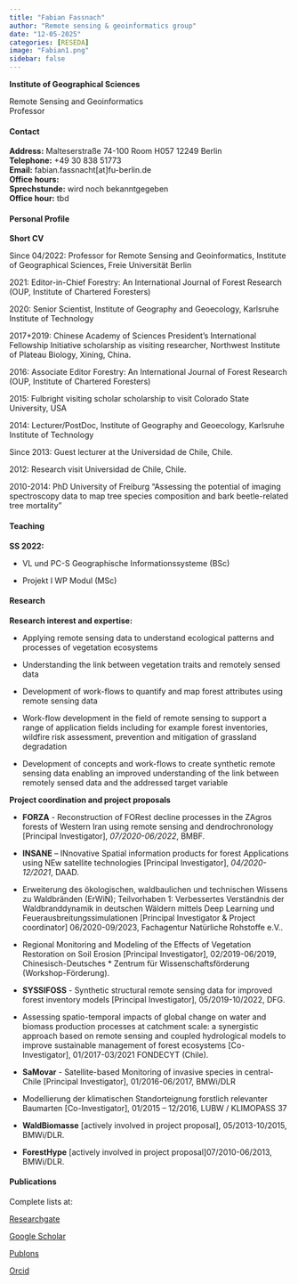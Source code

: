 ---
title: "Fabian Fassnach"
author: "Remote sensing & geoinformatics group"
date: "12-05-2025"
categories: [RESEDA]
image: "Fabian1.png"
sidebar: false
---

**Institute of Geographical Sciences**\

Remote Sensing and Geoinformatics\
Professor

::: panel-tabset

#### Contact

**Address:** Malteserstraße 74-100 Room H057 12249 Berlin \
**Telephone:** +49 30 838 51773 \
**Email:** fabian.fassnacht[at]fu-berlin.de \
**Office hours:**\
**Sprechstunde:** wird noch bekanntgegeben \
**Office hour:** tbd

#### Personal Profile

**Short CV**

Since 04/2022: Professor for Remote Sensing and Geoinformatics, Institute of Geographical Sciences, Freie Universität Berlin\

2021: Editor-in-Chief Forestry: An International Journal of Forest Research (OUP, Institute of Chartered Foresters)\

2020: Senior Scientist, Institute of Geography and Geoecology, Karlsruhe Institute of Technology\

2017+2019: Chinese Academy of Sciences President’s International Fellowship Initiative scholarship as visiting researcher, Northwest Institute of Plateau Biology, Xining, China.\

2016: Associate Editor Forestry: An International Journal of Forest Research (OUP, Institute of Chartered Foresters)\

2015: Fulbright visiting scholar scholarship to visit Colorado State University, USA\

2014: Lecturer/PostDoc, Institute of Geography and Geoecology, Karlsruhe Institute of Technology\

Since 2013: Guest lecturer at the Universidad de Chile, Chile.

2012: Research visit Universidad de Chile, Chile.

2010-2014: PhD University of Freiburg “Assessing the potential of imaging spectroscopy data to map tree species composition and bark beetle-related tree mortality”

#### Teaching

**SS 2022:**

-   VL und PC-S Geographische Informationssysteme (BSc)

-   Projekt I WP Modul (MSc)


#### Research

**Research interest and expertise:**

-   Applying remote sensing data to understand ecological patterns and processes of vegetation ecosystems\

-   Understanding the link between vegetation traits and remotely sensed data\

-   Development of work-flows to quantify and map forest attributes using remote sensing data\

-   Work-flow development in the field of remote sensing to support a range of application fields including for example forest inventories, wildfire risk assessment, prevention and mitigation of grassland degradation\

-   Development of concepts and work-flows to create synthetic remote sensing data enabling an improved understanding of the link between remotely sensed data and the addressed target variable

**Project coordination and project proposals**

-   **FORZA** - Reconstruction of FORest decline processes in the ZAgros forests of Western Iran using remote sensing and dendrochronology [Principal Investigator], *07/2020-06/2022*, BMBF.\

-   **INSANE** – INnovative Spatial information products for forest Applications using NEw satellite technologies [Principal Investigator], *04/2020-12/2021*, DAAD.\

-   Erweiterung des ökologischen, waldbaulichen und technischen Wissens zu Waldbränden (ErWiN); Teilvorhaben 1: Verbessertes Verständnis der Waldbranddynamik in deutschen Wäldern mittels Deep Learning und Feuerausbreitungssimulationen [Principal Investigator & Project coordinator] 06/2020-09/2023, Fachagentur Natürliche Rohstoffe e.V..\

-   Regional Monitoring and Modeling of the Effects of Vegetation Restoration on Soil Erosion [Principal Investigator], 02/2019-06/2019, Chinesisch-Deutsches * Zentrum für Wissenschaftsförderung (Workshop-Förderung).\

-   **SYSSIFOSS** - Synthetic structural remote sensing data for improved forest inventory models [Principal Investigator], 05/2019-10/2022, DFG.\

-   Assessing spatio-temporal impacts of global change on water and biomass production processes at catchment scale: a synergistic approach based on remote sensing and coupled hydrological models to improve sustainable management of forest ecosystems [Co-Investigator], 01/2017-03/2021 FONDECYT (Chile).\

-   **SaMovar** - Satellite-based Monitoring of invasive species in central-Chile [Principal Investigator], 01/2016-06/2017, BMWi/DLR\

-   Modellierung der klimatischen Standorteignung forstlich relevanter Baumarten [Co-Investigator], 01/2015 – 12/2016, LUBW / KLIMOPASS 37\

-   **WaldBiomasse** [actively involved in project proposal], 05/2013-10/2015, BMWi/DLR.\

-   **ForestHype** [actively involved in project proposal]07/2010-06/2013, BMWi/DLR.

#### Publications

Complete lists at:

[Researchgate](https://www.researchgate.net/profile/Fabian-Fassnacht)\

[Google Scholar](https://scholar.google.de/citations?user=8_qLwZsAAAAJ&hl=en)\

[Publons](https://publons.com/researcher/2129368/fabian-e-fassnacht/)\

[Orcid](https://orcid.org/0000-0003-1284-9573)\

:::